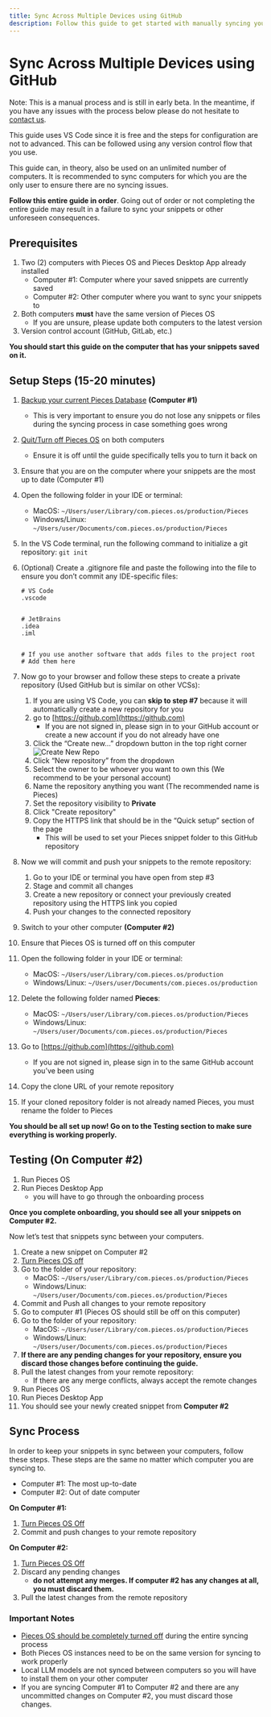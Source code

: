 ```yaml
---
title: Sync Across Multiple Devices using GitHub
description: Follow this guide to get started with manually syncing your code snippets on multiple devices, so you always have them.
---
```


# Sync Across Multiple Devices using GitHub

<Info>Note: This is a manual process and is still in early beta. In the meantime, if you have any issues with the process below please do not hesitate to [contact us](https://getpieces.typeform.com/to/mCjBSIjF#page=docs-syncing-across-devices).</Info>

This guide uses VS Code since it is free and the steps for configuration are not to advanced. This can be followed using any version control flow that you use.

This guide can, in theory, also be used on an unlimited number of computers. It is recommended to sync computers for which you are the only user to ensure there are no syncing issues.

**Follow this entire guide in order**. Going out of order or not completing the entire guide may result in a failure to sync your snippets or other unforeseen consequences.

## Prerequisites
1. Two (2) computers with Pieces OS and Pieces Desktop App already installed
    - Computer #1: Computer where your saved snippets are currently saved
    - Computer #2: Other computer where you want to sync your snippets to
2. Both computers **must** have the same version of Pieces OS
    - If you are unsure, please update both computers to the latest version
3. Version control account (GitHub, GitLab, etc.)

**You should start this guide on the computer that has your snippets saved on it.**

## Setup Steps (15-20 minutes)
1. [Backup your current Pieces Database](https://docs.pieces.app/features/back-up-and-restore#creating-the-backup) **(Computer #1)**
    - This is very important to ensure you do not lose any snippets or files during the syncing process in case something goes wrong
2. [Quit/Turn off Pieces OS](https://docs.pieces.app/features/back-up-and-restore#step-1) on both computers
    - Ensure it is off until the guide specifically tells you to turn it back on
3. Ensure that you are on the computer where your snippets are the most up to date (Computer #1)
4. Open the following folder in your IDE or terminal:
    - MacOS: `~/Users/user/Library/com.pieces.os/production/Pieces`
    - Windows/Linux: `~/Users/user/Documents/com.pieces.os/production/Pieces`
5. In the VS Code terminal, run the following command to initialize a git repository: `git init`
6. (Optional) Create a .gitignore file and paste the following into the file to ensure you don’t commit any IDE-specific files:
    ```ignorelang
    # VS Code
    .vscode


    # JetBrains
    .idea
    .iml


    # If you use another software that adds files to the project root
    # Add them here

    ```
7. Now go to your browser and follow these steps to create a private repository (Used GitHub but is similar on other VCSs):
    1. If you are using VS Code, you can **skip to step #7** because it will automatically create a new repository for you
    2. go to [https://github.com](https://github.com)
        - If you are not signed in, please sign in to your GitHub account or create a new account if you do not already have one
    3. Click the “Create new…” dropdown button in the top right corner
        ![Create New Repo](/assets/create_new_repo.png)
    4. Click “New repository” from the dropdown
    5. Select the owner to be whoever you want to own this (We recommend to be your personal account)
    6. Name the repository anything you want (The recommended name is Pieces)
    7. Set the repository visibility to **Private**
    8. Click "Create repository"
    9. Copy the HTTPS link that should be in the “Quick setup” section of the page
        - This will be used to set your Pieces snippet folder to this GitHub repository

8. Now we will commit and push your snippets to the remote repository:
    1. Go to your IDE or terminal you have open from step #3
    2. Stage and commit all changes
    3. Create a new repository or connect your previously created repository using the HTTPS link you copied
    4. Push your changes to the connected repository
9. Switch to your other computer **(Computer #2)**
10. Ensure that Pieces OS is turned off on this computer
11. Open the following folder in your IDE or terminal:
    - MacOS: `~/Users/user/Library/com.pieces.os/production`
    - Windows/Linux: `~/Users/user/Documents/com.pieces.os/production`
12. Delete the following folder named **Pieces**:
    - MacOS: `~/Users/user/Library/com.pieces.os/production/Pieces`
    - Windows/Linux: `~/Users/user/Documents/com.pieces.os/production/Pieces`
13. Go to [https://github.com](https://github.com)
    - If you are not signed in, please sign in to the same GitHub account you’ve been using
14. Copy the clone URL of your remote repository
15. If your cloned repository folder is not already named Pieces, you must rename the folder to Pieces

**You should be all set up now! Go on to the Testing section to make sure everything is working properly.**

## Testing (On Computer #2)
1. Run Pieces OS
2. Run Pieces Desktop App
    - you will have to go through the onboarding process

**Once you complete onboarding, you should see all your snippets on Computer #2.**

Now let’s test that snippets sync between your computers.

1. Create a new snippet on Computer #2
2. [Turn Pieces OS off](https://docs.pieces.app/features/back-up-and-restore#step-1)
3. Go to the folder of your repository:
    - MacOS: `~/Users/user/Library/com.pieces.os/production/Pieces`
    - Windows/Linux: `~/Users/user/Documents/com.pieces.os/production/Pieces`
4. Commit and Push all changes to your remote repository
5. Go to computer #1 (Pieces OS should still be off on this computer)
6. Go to the folder of your repository:
    - MacOS: `~/Users/user/Library/com.pieces.os/production/Pieces`
    - Windows/Linux: `~/Users/user/Documents/com.pieces.os/production/Pieces`
7. **If there are any pending changes for your repository, ensure you discard those changes before continuing the guide.**
8. Pull the latest changes from your remote repository:
    - If there are any merge conflicts, always accept the remote changes
9. Run Pieces OS
10. Run Pieces Desktop App
11. You should see your newly created snippet from **Computer #2**

## Sync Process
In order to keep your snippets in sync between your computers, follow these steps. These steps are the same no matter which computer you are syncing to.

- Computer #1: The most up-to-date
- Computer #2: Out of date computer

**On Computer #1:**
1. [Turn Pieces OS Off](https://docs.pieces.app/features/back-up-and-restore#step-1)
2. Commit and push changes to your remote repository

**On Computer #2:**
1. [Turn Pieces OS Off](https://docs.pieces.app/features/back-up-and-restore#step-1)
2. Discard any pending changes
    - **do not attempt any merges. If computer #2 has any changes at all, you must discard them.**
3. Pull the latest changes from the remote repository


### Important Notes
- [Pieces OS should be completely turned off](https://docs.pieces.app/features/back-up-and-restore#step-1) during the entire syncing process
- Both Pieces OS instances need to be on the same version for syncing to work properly
- Local LLM models are not synced between computers so you will have to install them on your other computer
- If you are syncing Computer #1 to Computer #2 and there are any uncommitted changes on Computer #2, you must discard those changes.

